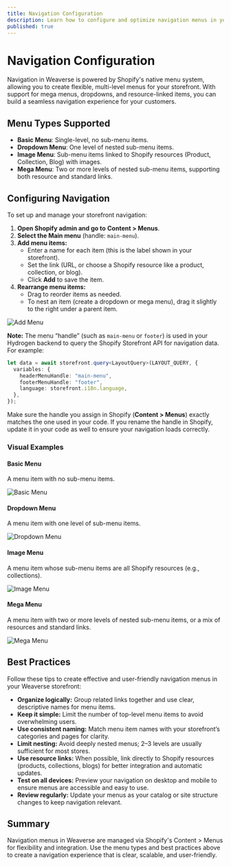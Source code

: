 ```yaml
---
title: Navigation Configuration
description: Learn how to configure and optimize navigation menus in your Weaverse Hydrogen storefront using Shopify's Content > Menus.
published: true
---
```


# Navigation Configuration

Navigation in Weaverse is powered by Shopify's native menu system, allowing you to create flexible, multi-level menus for your storefront. With support for mega menus, dropdowns, and resource-linked items, you can build a seamless navigation experience for your customers.

## Menu Types Supported

- **Basic Menu**: Single-level, no sub-menu items.
- **Dropdown Menu**: One level of nested sub-menu items.
- **Image Menu**: Sub-menu items linked to Shopify resources (Product, Collection, Blog) with images.
- **Mega Menu**: Two or more levels of nested sub-menu items, supporting both resource and standard links.

## Configuring Navigation

To set up and manage your storefront navigation:

1. **Open Shopify admin and go to** **Content > Menus**.
2. **Select the Main menu** (handle: `main-menu`).
3. **Add menu items:**
   - Enter a name for each item (this is the label shown in your storefront).
   - Set the link (URL, or choose a Shopify resource like a product, collection, or blog).
   - Click **Add** to save the item.
4. **Rearrange menu items:**
   - Drag to reorder items as needed.
   - To nest an item (create a dropdown or mega menu), drag it slightly to the right under a parent item.

![Add Menu](https://cdn.shopify.com/s/files/1/0838/0052/3057/files/add_menu_item.png?v=1719822975)

**Note:**
The menu “handle” (such as `main-menu` or `footer`) is used in your Hydrogen backend to query the Shopify Storefront API for navigation data. For example:

```ts
let data = await storefront.query<LayoutQuery>(LAYOUT_QUERY, {
  variables: {
    headerMenuHandle: "main-menu",
    footerMenuHandle: "footer",
    language: storefront.i18n.language,
  },
});
```

Make sure the handle you assign in Shopify (**Content > Menus**) exactly matches the one used in your code. If you rename the handle in Shopify, update it in your code as well to ensure your navigation loads correctly.

### Visual Examples

#### Basic Menu
A menu item with no sub-menu items.

![Basic Menu](https://cdn.shopify.com/s/files/1/0838/0052/3057/files/basic_menu.png?v=1719822798)

#### Dropdown Menu
A menu item with one level of sub-menu items.

![Dropdown Menu](https://cdn.shopify.com/s/files/1/0838/0052/3057/files/Simple_Dropdown.png?v=1719822797)

#### Image Menu
A menu item whose sub-menu items are all Shopify resources (e.g., collections).

![Image Menu](https://cdn.shopify.com/s/files/1/0838/0052/3057/files/image_menu.png?v=1719823571)

#### Mega Menu
A menu item with two or more levels of nested sub-menu items, or a mix of resources and standard links.

![Mega Menu](https://cdn.shopify.com/s/files/1/0838/0052/3057/files/mega_1.png?v=1719822797)

## Best Practices

Follow these tips to create effective and user-friendly navigation menus in your Weaverse storefront:

- **Organize logically:** Group related links together and use clear, descriptive names for menu items.
- **Keep it simple:** Limit the number of top-level menu items to avoid overwhelming users.
- **Use consistent naming:** Match menu item names with your storefront’s categories and pages for clarity.
- **Limit nesting:** Avoid deeply nested menus; 2–3 levels are usually sufficient for most stores.
- **Use resource links:** When possible, link directly to Shopify resources (products, collections, blogs) for better integration and automatic updates.
- **Test on all devices:** Preview your navigation on desktop and mobile to ensure menus are accessible and easy to use.
- **Review regularly:** Update your menus as your catalog or site structure changes to keep navigation relevant.

## Summary

Navigation menus in Weaverse are managed via Shopify's Content > Menus for flexibility and integration. Use the menu types and best practices above to create a navigation experience that is clear, scalable, and user-friendly.
